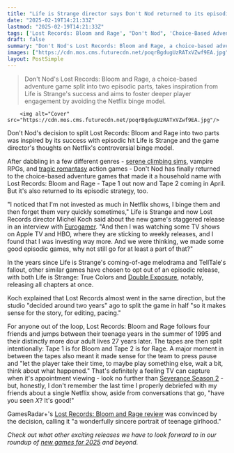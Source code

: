 ```yaml
---
title: "Life is Strange director says Don't Nod returned to its episodic roots in Lost Records because he's not 'invested' in Netflix's binge model"
date: "2025-02-19T14:21:33Z"
lastmod: "2025-02-19T14:21:33Z"
tags: ['Lost Records: Bloom and Rage', "Don't Nod", 'Choice-Based Adventure', 'Episodic Game', 'Adventure Game']
draft: false
summary: "Don't Nod's Lost Records: Bloom and Rage, a choice-based adventure game split into two episodic parts,  takes inspiration from Life is Strange's success and aims to foster deeper player engagement by avoiding the Netflix binge model."
images: ["https://cdn.mos.cms.futurecdn.net/poqrBgdugUzRATxVZwf9EA.jpg"]
layout: PostSimple
---
```

> Don't Nod's Lost Records: Bloom and Rage, a choice-based adventure game split into two episodic parts,  takes inspiration from Life is Strange's success and aims to foster deeper player engagement by avoiding the Netflix binge model.


        <img alt="Cover" src="https://cdn.mos.cms.futurecdn.net/poqrBgdugUzRATxVZwf9EA.jpg"/>
        
Don't Nod's decision to split Lost Records: Bloom and Rage into two parts was inspired by its success with episodic hit Life is Strange and the game director's thoughts on Netflix's controversial binge model.

After dabbling in a few different genres - [serene climbing sims](https://www.gamesradar.com/jusant-review/), vampire RPGs, and [tragic romantasy](https://www.gamesradar.com/banishers-ghosts-of-new-eden-review/) action games - Don't Nod has finally returned to the choice-based adventure games that made it a household name with Lost Records: Bloom and Rage - Tape 1 out now and Tape 2 coming in April. But it's also returned to its episodic strategy, too.

"I noticed that I'm not invested as much in Netflix shows, I binge them and then forget them very quickly sometimes," Life is Strange and now Lost Records director Michel Koch said about the new game's staggered release in an interview with [Eurogamer](https://www.eurogamer.net/life-is-strange-creative-director-on-the-decision-to-delay-lost-records-bloom-rage-plus-a-tease-of-the-games-magical-elements). "And then I was watching some TV shows on Apple TV and HBO, where they are sticking to weekly releases, and I found that I was investing way more. And we were thinking, we made some good episodic games, why not still go for at least a part of that?"

In the years since Life is Strange's coming-of-age melodrama and TellTale's fallout, other similar games have chosen to opt out of an episodic release, with both Life is Strange: True Colors and [Double Exposure](https://www.gamesradar.com/life-is-strange-double-exposure/), notably, releasing all chapters at once.

Koch explained that Lost Records almost went in the same direction, but the studio "decided around two years" ago to split the game in half "so it makes sense for the story, for editing, pacing."

For anyone out of the loop, Lost Records: Bloom and Rage follows four friends and jumps between their teenage years in the summer of 1995 and their distinctly more dour adult lives 27 years later. The tapes are then split intentionally: Tape 1 is for Bloom and Tape 2 is for Rage. A major moment in between the tapes also meant it made sense for the team to press pause and "let the player take their time, to maybe play something else, wait a bit, think about what happened." That's definitely a feeling TV can capture when it's appointment viewing - look no further than [Severance Season 2](https://www.gamesradar.com/severance-tv-show/) - but, honestly, I don't remember the last time I properly debriefed with my friends about a single Netflix show, aside from conversations that go, "have you seen *X*? It's good!"

GamesRadar+'s [Lost Records: Bloom and Rage review](https://www.gamesradar.com/games/adventure/lost-records-bloom-and-rage-tape-1-review/) was convinced by the decision, calling it "a wonderfully sincere portrait of teenage girlhood."

*Check out what other exciting releases we have to look forward to in our roundup of *[<em>new games for 2025</em>](https://www.gamesradar.com/video-game-release-dates/)* and beyond.*
        